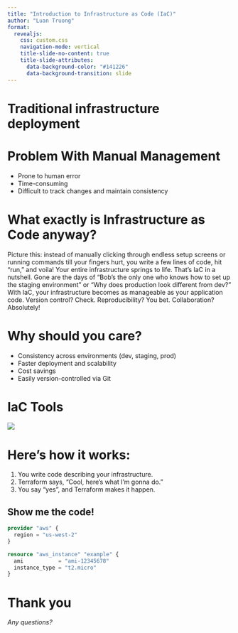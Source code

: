 ```yaml
---
title: "Introduction to Infrastructure as Code (IaC)"
author: "Luan Truong"
format:
  revealjs:
    css: custom.css
    navigation-mode: vertical
    title-slide-no-content: true
    title-slide-attributes:
      data-background-color: "#141226"
      data-background-transition: slide
---
```


# Traditional infrastructure deployment

# Problem With Manual Management
- Prone to human error
- Time-consuming
- Difficult to track changes and maintain consistency

#  What exactly is Infrastructure as Code anyway?

::: {.notes}
Picture this: instead of manually clicking through endless setup screens or running commands till your fingers hurt, you write a few lines of code, hit "run," and voila! Your entire infrastructure springs to life. That's IaC in a nutshell.
Gone are the days of "Bob's the only one who knows how to set up the staging environment" or "Why does production look different from dev?" With IaC, your infrastructure becomes as manageable as your application code. Version control? Check. Reproducibility? You bet. Collaboration? Absolutely!
:::

# Why should you care?
- Consistency across environments (dev, staging, prod)
- Faster deployment and scalability
- Cost savings
- Easily version-controlled via Git

# IaC Tools {.nostretch background-transition="slide"}

![](assets/iac-tools.png){fig-align="center"}

# Here's how it works:

1. You write code describing your infrastructure.
2. Terraform says, "Cool, here's what I'm gonna do."
3. You say "yes", and Terraform makes it happen.

## Show me the code!
```.tf
provider "aws" {
  region = "us-west-2"
}

resource "aws_instance" "example" {
  ami           = "ami-12345678"
  instance_type = "t2.micro"
}
```

# Thank you

_Any questions?_

<br>
<br>
